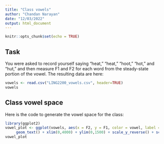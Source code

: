 ```yaml
---
title: "Class vowels"
author: "Chandan Narayan"
date: "12/03/2022"
output: html_document
---
```


```r
knitr::opts_chunk$set(echo = TRUE)
```

## Task

You were asked to record yourself saying "heat," "heat," "hoot," "hot," and "hut," and then measure F1 and F2 for each word from the steady-state portion of the vowel. The resulting data are here:

```r
vowels <- read.csv("LING2200_vowels.csv", header=TRUE)
vowels
```

## Class vowel space

Here is the code to generate the vowel space for the class:
```r
library(ggplot2)
vowel_plot <- ggplot(vowels, aes(x = F2, y = F1, color = vowel, label = vowel)) + labs(title = "LING2200 vowel space") +
     geom_text() + xlim(0,4000) + ylim(0,1500) + scale_y_reverse() + scale_x_reverse() +  stat_ellipse() + theme_bw()
vowel_plot
```
